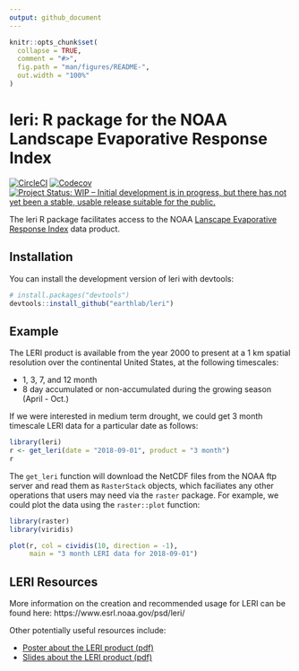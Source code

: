 ```yaml
---
output: github_document
---
```


<!-- README.md is generated from README.Rmd. Please edit that file -->

```r
knitr::opts_chunk$set(
  collapse = TRUE,
  comment = "#>",
  fig.path = "man/figures/README-",
  out.width = "100%"
)
```

# leri: R package for the NOAA Landscape Evaporative Response Index

[![CircleCI](https://circleci.com/gh/earthlab/leri/tree/master.svg?style=svg)](https://circleci.com/gh/earthlab/leri/tree/master)
[![Codecov](https://img.shields.io/codecov/c/github/earthlab/leri.svg)](https://codecov.io/gh/earthlab/leri)
[![Project Status: WIP – Initial development is in progress, but there has not yet been a stable, usable release suitable for the public.](https://www.repostatus.org/badges/latest/wip.svg)](https://www.repostatus.org/#wip)

The leri R package facilitates access to the NOAA [Lanscape Evaporative 
Response Index](https://www.esrl.noaa.gov/psd/leri/) data product.

## Installation

You can install the development version of leri with devtools:

``` r
# install.packages("devtools")
devtools::install_github("earthlab/leri")
```

## Example

The LERI product is available from the year 2000 to present at a 1 km spatial 
resolution over the continental United States, at the following timescales: 

- 1, 3, 7, and 12 month
- 8 day accumulated or non-accumulated during the growing season (April - Oct.)

If we were interested in medium term drought, we could get 3 month timescale
LERI data for a particular date as follows: 

```r
library(leri)
r <- get_leri(date = "2018-09-01", product = "3 month")
r
```

The `get_leri` function will download the NetCDF files from the NOAA ftp server 
and read them as `RasterStack` objects, which faciliates any other operations
that users may need via the `raster` package. 
For example, we could plot the data using the `raster::plot` function: 

```r
library(raster)
library(viridis)

plot(r, col = cividis(10, direction = -1), 
     main = "3 month LERI data for 2018-09-01")
```

## LERI Resources

More information on the creation and recommended usage for LERI can be found 
here: https://www.esrl.noaa.gov/psd/leri/

Other potentially useful resources include:

- [Poster about the LERI product (pdf)](https://www.esrl.noaa.gov/psd/leri/resources/pdf/LERI_Poster_CPASW-2018_Final.pdf)
- [Slides about the LERI product (pdf)](https://www.esrl.noaa.gov/psd/leri/resources/LERI_Rangwala_NIDIS-BrownBag_092418_PDF.pdf)
